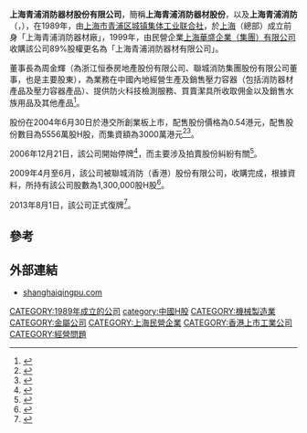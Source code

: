 
'''上海青浦消防器材股份有限公司'''，簡稱'''上海青浦消防器材股份'''，以及'''上海青浦消防'''（'''{{lang-en|Shanghai Qingpu Fire-Fighting Equipment Co., Ltd.}}'''，{{hkex|8115}}），在1989年，由[[上海市青浦区城镇集体工业联合社|上海市青浦区城镇集体工业联合社]]，於[[上海|上海]]（總部）成立前身「上海青浦消防器材廠」，1999年，由民營企業[[上海華盛企業（集團）有限公司|上海華盛企業（集團）有限公司]]收購該公司89%股權更名為「上海青浦消防器材有限公司」。

董事長為周金輝（為浙江恒泰房地產股份有限公司、聯城消防集團股份有限公司董事，也是主要股東），為業務在中國內地經營生產及銷售壓力容器（包括消防器材產品及壓力容器產品）、提供防火科技檢測服務、買賣潔具所收取佣金以及銷售水族用品及其他產品<ref>{{Cite web |url=http://www.hkexnews.hk/listedco/listconews/GEM/2016/0330/GLN20160330150_C.pdf |title=上海青浦消防器材股份有限公司2016年報 |accessdate=2016-10-21 |archive-date=2019-01-24 |archive-url=https://web.archive.org/web/20190124102723/http://www3.hkexnews.hk/listedco/listconews/gem/2016/0330/gln20160330150_c.pdf |dead-url=no }}</ref>。

股份在2004年6月30日於港交所創業板上市，配售股份價格為0.54港元，配售股份數目為5556萬股H股，而集資額為3000萬港元<REF>
{{Cite web |url=http://www.hkexnews.hk/listedco/listconews/GEM/2004/0618/GLN20040618001_C.htm |title=上海青浦消防器材股份有限公司招股資料 |accessdate=2016-10-21 |archive-date=2016-03-17 |archive-url=https://web.archive.org/web/20160317233522/http://www.hkexnews.hk/listedco/listconews/GEM/2004/0618/GLN20040618001_C.htm |dead-url=no }}
</REF><REF>
{{Cite web |url=http://www.hkexnews.hk/listedco/listconews/GEM/2004/0618/GLN20040618000_C.pdf |title=上海青浦消防器材股份有限公司招股通告 |accessdate=2016-10-21 |archive-date=2019-01-24 |archive-url=https://web.archive.org/web/20190124102723/http://www3.hkexnews.hk/listedco/listconews/gem/2004/0618/gln20040618000_c.pdf |dead-url=no }}
</REF>。

2006年12月21日，該公司開始停牌<REF>
{{Cite web |url=http://www.hkexnews.hk/listedco/listconews/GEM/2006/1221/GLN20061221009_C.HTM |title=上海青浦消防<08115> - 停牌事件 |accessdate=2016-10-21 |archive-date=2019-01-24 |archive-url=https://web.archive.org/web/20190124102723/http://www3.hkexnews.hk/listedco/listconews/gem/2006/1221/gln20061221009_c.htm |dead-url=no }}
</REF>，而主要涉及拍賣股份糾紛有關<REF>
{{Cite web |url=http://www.hkexnews.hk/listedco/listconews/GEM/2007/0425/GLN20070425008_C.pdf |title=拍賣控股股東所持股份通告 |accessdate=2016-10-21 |archive-date=2019-01-24 |archive-url=https://web.archive.org/web/20190124102723/http://www3.hkexnews.hk/listedco/listconews/gem/2007/0425/gln20070425008_c.pdf |dead-url=no }}
</REF>。

2009年4月至6月，該公司被聯城消防（香港）股份有限公司，收購完成，根據資料，所持有該公司股數為1,300,000股H股<REF>
{{Cite web |url=http://www.hkexnews.hk/listedco/listconews/GEM/2009/0630/GLN20090630058_C.pdf |title=聯合公佈 聯昌國際證券（香港）有限公司及交銀國際（亞洲）有限公司代表聯城消防集團股份有限公司之全資附屬公司聯城消防（香港）股份有限公司收購上海青浦消防器材股份有限公司全部已發行H股（已由聯城消防集團股份有限公司及其一致行動人士擁有或同意收購者除外）之強制性無條件現金收購建議完成收購方之聯席財務顧問 |accessdate=2016-10-21 |archive-date=2019-01-24 |archive-url=https://web.archive.org/web/20190124102723/http://www3.hkexnews.hk/listedco/listconews/gem/2009/0630/gln20090630058_c.pdf |dead-url=no }}
</REF>。

2013年8月1日，該公司正式復牌<REF>
{{Cite web |url=http://www.hkexnews.hk/listedco/listconews/GEM/2013/0730/GLN20130730078_C.pdf |title=(1)完成非常重大收購事項及關連交易；(2)達成復牌條件；及(3)恢復買賣通告 |accessdate=2016-10-21 |archive-date=2019-10-19 |archive-url=https://web.archive.org/web/20191019002324/https://www1.hkexnews.hk/listedco/listconews/gem/2013/0730/gln20130730078_c.pdf |dead-url=no }}
</REF>。

==參考==
{{REFLIST}}

==外部連結==
*[http://www.shanghaiqingpu.com/ shanghaiqingpu.com]{{Wayback|url=http://www.shanghaiqingpu.com/ |date=20201025190950 }}

[[CATEGORY:1989年成立的公司|CATEGORY:1989年成立的公司]]
[[category:中國H股|category:中國H股]]
[[CATEGORY:機械製造業|CATEGORY:機械製造業]]
[[CATEGORY:金屬公司|CATEGORY:金屬公司]]
[[CATEGORY:上海民營企業|CATEGORY:上海民營企業]]
[[CATEGORY:香港上市工業公司|CATEGORY:香港上市工業公司]]
[[CATEGORY:經營問題|CATEGORY:經營問題]]